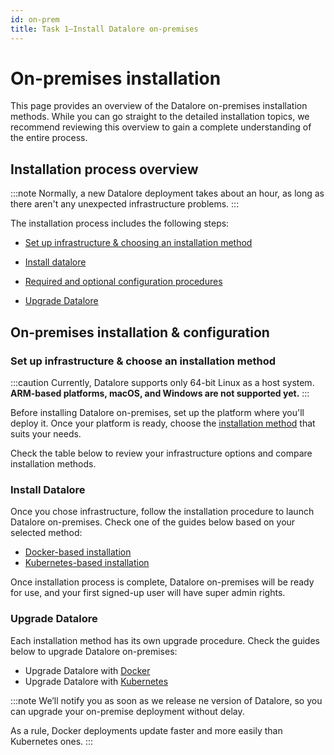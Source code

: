 ```yaml
---
id: on-prem
title: Task 1–Install Datalore on-premises
---
```


# On-premises installation

This page provides an overview of the Datalore on-premises installation methods. While you can go straight to the detailed installation topics, we recommend reviewing this overview to gain a complete understanding of the entire process.

## Installation process overview

:::note
Normally, a new Datalore deployment takes about an hour, as long as there aren't any unexpected infrastructure problems.
:::

The installation process includes the following steps:

- [Set up infrastructure & choosing an installation method](#set-up-infrastructure--choose-an-installation-method-)

- [Install datalore](#install-datalore)

- [Required and optional configuration procedures](#configure-datalore)

- [Upgrade Datalore](#upgrade-datalore)

## On-premises installation & configuration

### Set up infrastructure & choose an installation method <MajorUpdate/>

:::caution
Currently, Datalore supports only 64-bit Linux as a host system. **ARM-based platforms, macOS, and Windows are not supported yet.**
:::

Before installing Datalore on-premises, set up the platform where you'll deploy it. Once your platform is ready, choose the [installation method](#install-datalore) that suits your needs.

Check the table below to review your infrastructure options and compare installation methods.

<DeploymentTable/>

### Install Datalore

Once you chose infrastructure, follow the installation procedure to launch Datalore on-premises. Check one of the guides below based on your selected method:

- [Docker-based installation](/datalore/task-1/docker)
- [Kubernetes-based installation](https://www.jetbrains.com/help/datalore/install-datalore-on-premises-using-kubernetes-helm.html)

Once installation process is complete, Datalore on-premises will be ready for use, and your first signed-up user will have super admin rights.

<FurtherSteps/>

### Upgrade Datalore

Each installation method has its own upgrade procedure. Check the guides below to upgrade Datalore on-premises:

- Upgrade Datalore with [Docker](https://www.jetbrains.com/help/datalore/upgrade-datalore-on-premises-docker-installation.html)
- Upgrade Datalore with [Kubernetes](https://www.jetbrains.com/help/datalore/upgrade-datalore-on-premises-helm-installation.html)

:::note
We’ll notify you as soon as we release ne version of Datalore, so you can upgrade your on-premise deployment without delay.

As a rule, Docker deployments update faster and more easily than Kubernetes ones.
:::





